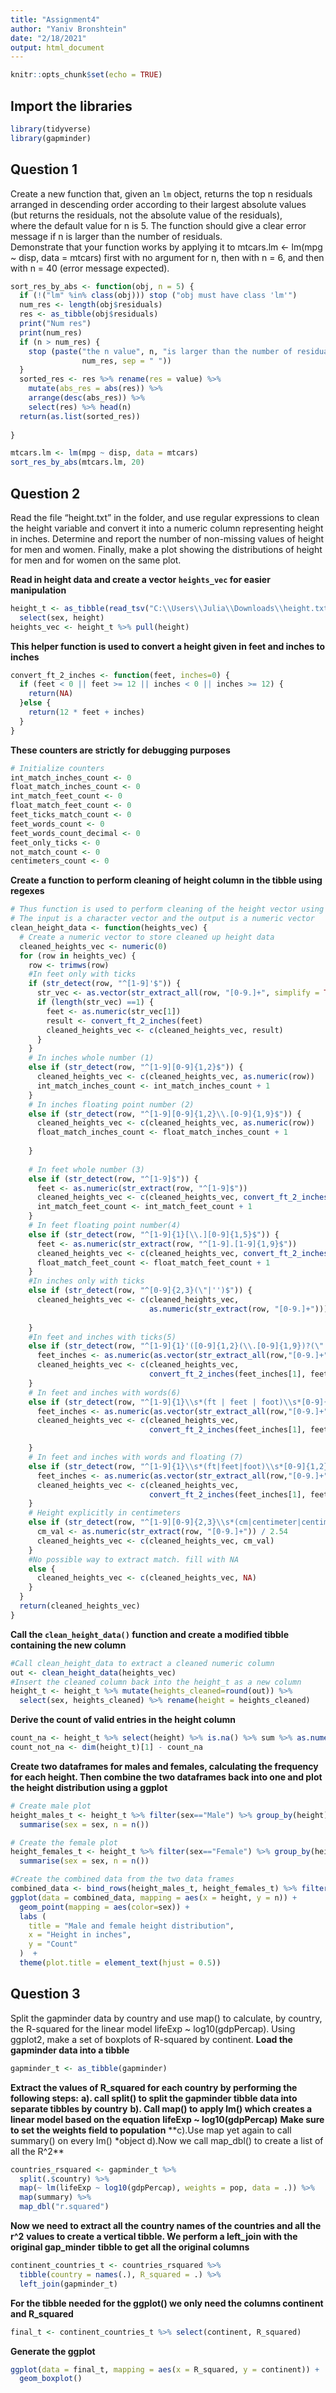 ```yaml
---
title: "Assignment4"
author: "Yaniv Bronshtein"
date: "2/18/2021"
output: html_document
---
```


```r
knitr::opts_chunk$set(echo = TRUE)
```


## Import the libraries
```r
library(tidyverse)
library(gapminder)
```

## Question 1

Create a new function that, given an `lm` object, returns the top n residuals  
arranged in descending order according to their largest absolute values  
(but returns the residuals, not the absolute value of the residuals),  
where the default value for n is 5. The function should give a clear error  
message if n is larger than the number of residuals.   
Demonstrate that your function works by applying it to
mtcars.lm <- lm(mpg ~ disp, data = mtcars)
first with no argument for n, then with n = 6, and then with n = 40 (error message expected).

```r
sort_res_by_abs <- function(obj, n = 5) {
  if (!("lm" %in% class(obj))) stop ("obj must have class 'lm'")
  num_res <- length(obj$residuals)
  res <- as_tibble(obj$residuals)
  print("Num res")
  print(num_res)
  if (n > num_res) {
    stop (paste("the n value", n, "is larger than the number of residuals", 
                num_res, sep = " "))
  } 
  sorted_res <- res %>% rename(res = value) %>% 
    mutate(abs_res = abs(res)) %>%
    arrange(desc(abs_res)) %>% 
    select(res) %>% head(n)
  return(as.list(sorted_res))
  
}

mtcars.lm <- lm(mpg ~ disp, data = mtcars)
sort_res_by_abs(mtcars.lm, 20)
```

## Question 2
Read the file "height.txt" in the folder, and use regular expressions to clean the height variable and convert it into a numeric column representing height in inches. Determine and report the number of non-missing values of height for men and women. Finally, make a plot showing the distributions of height for men and for women on the same plot.


**Read in height data and create a vector ```heights_vec``` for easier manipulation**
```r
height_t <- as_tibble(read_tsv("C:\\Users\\Julia\\Downloads\\height.txt")) %>% 
  select(sex, height)
heights_vec <- height_t %>% pull(height)
```


**This helper function is used to convert a height given in feet and inches to inches**
```r
convert_ft_2_inches <- function(feet, inches=0) {
  if (feet < 0 || feet >= 12 || inches < 0 || inches >= 12) {
    return(NA)
  }else {
    return(12 * feet + inches)
  }
}
```

**These counters are strictly for debugging purposes**
```r
# Initialize counters
int_match_inches_count <- 0
float_match_inches_count <- 0
int_match_feet_count <- 0
float_match_feet_count <- 0
feet_ticks_match_count <- 0
feet_words_count <- 0
feet_words_count_decimal <- 0
feet_only_ticks <- 0
not_match_count <- 0
centimeters_count <- 0
```

**Create a function to perform cleaning of height column in the tibble using regexes**
```r
# Thus function is used to perform cleaning of the height vector using regexes
# The input is a character vector and the output is a numeric vector
clean_height_data <- function(heights_vec) {
  # Create a numeric vector to store cleaned up height data
  cleaned_heights_vec <- numeric(0) 
  for (row in heights_vec) {
    row <- trimws(row)
    #In feet only with ticks
    if (str_detect(row, "^[1-9]'$")) {
      str_vec <- as.vector(str_extract_all(row, "[0-9.]+", simplify = TRUE))
      if (length(str_vec) ==1) {
        feet <- as.numeric(str_vec[1])
        result <- convert_ft_2_inches(feet)
        cleaned_heights_vec <- c(cleaned_heights_vec, result)
      } 
    }
    # In inches whole number (1)
    else if (str_detect(row, "^[1-9][0-9]{1,2}$")) {
      cleaned_heights_vec <- c(cleaned_heights_vec, as.numeric(row))
      int_match_inches_count <- int_match_inches_count + 1
    }
    # In inches floating point number (2)
    else if (str_detect(row, "^[1-9][0-9]{1,2}\\.[0-9]{1,9}$")) {
      cleaned_heights_vec <- c(cleaned_heights_vec, as.numeric(row))
      float_match_inches_count <- float_match_inches_count + 1
      
    }
    
    # In feet whole number (3)
    else if (str_detect(row, "^[1-9]$")) {
      feet <- as.numeric(str_extract(row, "^[1-9]$"))
      cleaned_heights_vec <- c(cleaned_heights_vec, convert_ft_2_inches(feet, 0))
      int_match_feet_count <- int_match_feet_count + 1
    }
    # In feet floating point number(4)
    else if (str_detect(row, "^[1-9]{1}[\\.][0-9]{1,5}$")) {
      feet <- as.numeric(str_extract(row, "^[1-9].[1-9]{1,9}$"))
      cleaned_heights_vec <- c(cleaned_heights_vec, convert_ft_2_inches(feet, 0))
      float_match_feet_count <- float_match_feet_count + 1
    }
    #In inches only with ticks
    else if (str_detect(row, "^[0-9]{2,3}(\"|'')$")) {
      cleaned_heights_vec <- c(cleaned_heights_vec, 
                               as.numeric(str_extract(row, "[0-9.]+")))
      
    }
    #In feet and inches with ticks(5)
    else if (str_detect(row, "^[1-9]{1}'([0-9]{1,2}(\\.[0-9]{1,9})?(\"|'')?)?$")) {
      feet_inches <- as.numeric(as.vector(str_extract_all(row,"[0-9.]+", simplify = TRUE)))
      cleaned_heights_vec <- c(cleaned_heights_vec,
                               convert_ft_2_inches(feet_inches[1], feet_inches[2]))
    }
    # In feet and inches with words(6)
    else if (str_detect(row, "^[1-9]{1}\\s*(ft | feet | foot)\\s*[0-9]{1,2}\\s*(in | inches)")) {
      feet_inches <- as.numeric(as.vector(str_extract_all(row,"[0-9.]+", simplify = TRUE)))
      cleaned_heights_vec <- c(cleaned_heights_vec,
                               convert_ft_2_inches(feet_inches[1], feet_inches[2]))

    }
    # In feet and inches with words and floating (7)
    else if (str_detect(row, "^[1-9]{1}\\s*(ft|feet|foot)\\s*[0-9]{1,2}\\.[0-9]{1,9}\\s*(in | inches)$")) {
      feet_inches <- as.numeric(as.vector(str_extract_all(row,"[0-9.]+", simplify = TRUE)))
      cleaned_heights_vec <- c(cleaned_heights_vec,
                               convert_ft_2_inches(feet_inches[1], feet_inches[2]))
    }
    # Height explicitly in centimeters
    else if (str_detect(row, "^[1-9][0-9]{2,3}\\s*(cm|centimeter|centimeters)$")) {
      cm_val <- as.numeric(str_extract(row, "[0-9.]+")) / 2.54
      cleaned_heights_vec <- c(cleaned_heights_vec, cm_val)
    }
    #No possible way to extract match. fill with NA  
    else {
      cleaned_heights_vec <- c(cleaned_heights_vec, NA)
    }
  }
  return(cleaned_heights_vec)
}
```

**Call the ```clean_height_data()``` function and create a modified tibble containing the new column**
```r

#Call clean_height_data to extract a cleaned numeric column
out <- clean_height_data(heights_vec)
#Insert the cleaned column back into the height_t as a new column
height_t <- height_t %>% mutate(heights_cleaned=round(out)) %>%
  select(sex, heights_cleaned) %>% rename(height = heights_cleaned)
```

**Derive the count of valid entries in the height column**
```r
count_na <- height_t %>% select(height) %>% is.na() %>% sum %>% as.numeric()
count_not_na <- dim(height_t)[1] - count_na
```

**Create two dataframes for males and females, calculating the frequency for each height. Then combine the two dataframes back into one and plot the height distribution using a ggplot**

```r
# Create male plot
height_males_t <- height_t %>% filter(sex=="Male") %>% group_by(height) %>% 
  summarise(sex = sex, n = n())

# Create the female plot
height_females_t <- height_t %>% filter(sex=="Female") %>% group_by(height) %>% 
  summarise(sex = sex, n = n())

#Create the combined data from the two data frames
combined_data <- bind_rows(height_males_t, height_females_t) %>% filter(!is.na(height))
ggplot(data = combined_data, mapping = aes(x = height, y = n)) +
  geom_point(mapping = aes(color=sex)) +
  labs (
    title = "Male and female height distribution",
    x = "Height in inches",
    y = "Count"
  )  +
  theme(plot.title = element_text(hjust = 0.5))
```


## Question 3
Split the gapminder data by country and use map() to calculate, by country,
the R-squared for the linear model lifeExp ~ log10(gdpPercap). Using ggplot2,
make a set of boxplots of R-squared by continent.
**Load the gapminder data into a tibble**
```r
gapminder_t <- as_tibble(gapminder)
```
**Extract the values of R_squared for each country by performing the following steps:** 
**a). call split() to split the gapminder tibble data into separate tibbles by country**
**b). Call map() to apply lm() which creates a linear model based on the equation**
**lifeExp ~ log10(gdpPercap)**
**Make sure to set the weights field to population**
**c).Use map yet again to call summary() on every lm() *object**
**d).Now we call map_dbl() to create a list of all the R^2**
```r
countries_rsquared <- gapminder_t %>% 
  split(.$country) %>%
  map(~ lm(lifeExp ~ log10(gdpPercap), weights = pop, data = .)) %>%
  map(summary) %>% 
  map_dbl("r.squared")
```

**Now we need to extract all the country names of the countries and all the r^2** 
**values to create a vertical tibble. We perform a left_join with the original gap_minder**
**tibble to get all the original columns**
```r
continent_countries_t <- countries_rsquared %>%
  tibble(country = names(.), R_squared = .) %>%
  left_join(gapminder_t)

```

**For the tibble needed for the ggplot() we only need the columns continent and R_squared**
```r
final_t <- continent_countries_t %>% select(continent, R_squared)
```
**Generate the ggplot**
```r
ggplot(data = final_t, mapping = aes(x = R_squared, y = continent)) +
  geom_boxplot()
```

